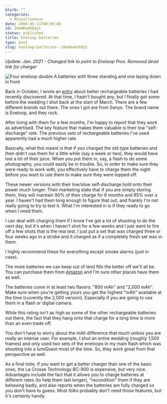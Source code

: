 ```yaml
---
blurb: ""
categories:
  - Miscellaneous
date: 2008-05-11T00:00:00
id: 20eMKwHOb8yt
status: published
title: Eneloop batteries
type: post
slug: eneloop-batteries--20emkwhob8yt
---
```


_Update: Jan. 2021 - Changed link to point to Eneloop Pros. Removed dead link for charger_

<Img src="eneloop_2008_05.jpg" alt="Four eneloop double A batteries with three standing and one laying down in front" />

Back in October, I wrote an [entry](/posts/20em7cne5lck--even-better-batteries) about better rechargeable batteries I had recently discovered. At that time, I hadn't bought any, but I finally got some before the wedding I shot back at the start of March. There are a few different brands out there. The ones I got are from Sanyo. The brand name is Eneloop, and they rock. 

After living with them for a few months, I'm happy to report that they work as advertised. The key feature that makes them valuable is their low "self-discharge" rate. The previous sets of rechargeable batteries I've used apparently had a much higher rate. 

Basically, what this meant is that if you charged the old type batteries and then didn't use them for a little while (say a week or two), they would have lost a lot of their juice. When you put them in, say, a flash to do some photography, you could easily be in trouble. So, in order to make sure they were ready to work with, you effectively have to charge
them the night before you want to use them to make sure they were topped off. 

These newer versions with their low/slow self-discharge hold onto their power much longer. Their marketing state that if
you are simply storing them, they will maintain 90% of their charge for 6 months and 85% over a year. I haven't had them long enough to figure that out, and frankly I'm not really going to try to test it. What I'm interested in is if they ready to go when I need them.

I can deal with charging them if I know I've got a lot of shooting to do the next day, but it's when I haven't shot for a few weeks and I just want to fire off a few shots that is the real test. I just put a set that was charged three or four weeks ago in a strobe and it charged as if a completely fresh set was in them. 

I highly recommend these for everything except smoke alarms (just in case).

The more batteries we can keep out of land fills the better off we'll all be. You can purchase them from [Amazon](https://www.amazon.com/dp/B00MXCIK32/) and I'm sure other places have them as well. 

The batteries come in at least two flavors: "800 mAh" and "2,000 mAh". Make sure when you're getting yours you get the highest "mAh" available at the time (currently the 2,000 version). Especially if you are going to use them in a flash or digital camera. 

While this rating isn't as high as some of the other rechargeable batteries out there, the fact that they hang onto that charge for a long time is more than an even trade off. 

You don't have to worry about the mAh difference that much unless you are really an intense user. For example, I
shot an entire wedding (roughly 1,500 frames) and only used two sets of the eneloops in my main flash which was shooting into a lumiQuest most of the time. So, they work great from that perspective as well. 


As a final note, if you want to get a better charger than one of the basic ones, the La Crosse Technology BC-900 is expensive, but very nice. Advantages include the fact that it allows you to charge batteries at different rates (to help them last longer), "recondition" them if they are behaving badly, and also reports when the batteries are fully charged so you don't have to guess. Most folks probably don't need those features, but it's certainly handy.

